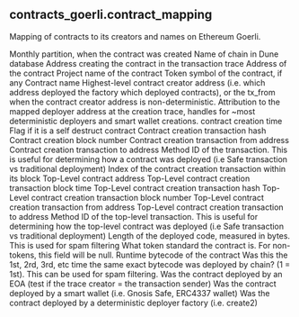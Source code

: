 ## contracts_goerli.contract_mapping 
Mapping of contracts to its creators and names on Ethereum Goerli.

<ParamField path="created_month">
Monthly partition, when the contract was created
</ParamField>
<ParamField path="blockchain">
Name of chain in Dune database
</ParamField>
<ParamField path="trace_creator_address">
Address creating the contract in the transaction trace
</ParamField>
<ParamField path="contract_address">
Address of the contract
</ParamField>
<ParamField path="contract_project">
Project name of the contract
</ParamField>
<ParamField path="token_symbol">
Token symbol of the contract, if any
</ParamField>
<ParamField path="contract_name">
Contract name
</ParamField>
<ParamField path="creator_address">
Highest-level contract creator address (i.e. which address deployed the factory which deployed contracts), or the tx_from when the contract creator address is non-deterministic.
</ParamField>
<ParamField path="trace_deployer_address">
Attribution to the mapped deployer address at the creation trace, handles for ~most deterministic deployers and smart wallet creations.
</ParamField>
<ParamField path="created_time">
contract creation time
</ParamField>
<ParamField path="is_self_destruct">
Flag if it is a self destruct contract
</ParamField>
<ParamField path="created_tx_hash">
Contract creation transaction hash
</ParamField>
<ParamField path="created_block_number">
Contract creation block number
</ParamField>
<ParamField path="created_tx_from">
Contract creation transaction from address
</ParamField>
<ParamField path="created_tx_to">
Contract creation transaction to address
</ParamField>
<ParamField path="created_tx_method_id">
Method ID of the transaction. This is useful for determining how a contract was deployed (i.e Safe transaction vs traditional deployment)
</ParamField>
<ParamField path="created_tx_index">
Index of the contract creation transaction within its block
</ParamField>
<ParamField path="top_level_contract_address">
Top-Level contract address
</ParamField>
<ParamField path="top_level_time">
Top-Level contract creation transaction block time
</ParamField>
<ParamField path="top_level_tx_hash">
Top-Level contract creation transaction hash
</ParamField>
<ParamField path="top_level_block_number">
Top-Level contract creation transaction block number
</ParamField>
<ParamField path="top_level_tx_from">
Top-Level contract creation transaction from address
</ParamField>
<ParamField path="top_level_tx_to">
Top-Level contract creation transaction to address
</ParamField>
<ParamField path="top_level_tx_method_id">
Method ID of the top-level transaction. This is useful for determining how the top-level contract was deployed (i.e Safe transaction vs traditional deployment)
</ParamField>
<ParamField path="code_bytelength">
Length of the deployed code, measured in bytes. This is used for spam filtering
</ParamField>
<ParamField path="token_standard">
What token standard the contract is. For non-tokens, this field will be null.
</ParamField>
<ParamField path="code">
Runtime bytecode of the contract
</ParamField>
<ParamField path="code_deploy_rank_by_chain">
Was this the 1st, 2rd, 3rd, etc time the same exact bytecode was deployed by chain? (1 &#x3D; 1st). This can be used for spam filtering.
</ParamField>
<ParamField path="is_eoa_deployed">
Was the contract deployed by an EOA (test if the trace creator &#x3D; the transaction sender)
</ParamField>
<ParamField path="is_smart_wallet_deployed">
Was the contract deployed by a smart wallet (i.e. Gnosis Safe, ERC4337 wallet)
</ParamField>
<ParamField path="is_deterministic_deployer_deployed">
Was the contract deployed by a deterministic deployer factory (i.e. create2)
</ParamField>

